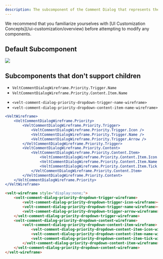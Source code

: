 ```yaml
---
description: The subcomponent of the Comment Dialog that represents the Priority Dropdown
---
```


<Note>
We recommend that you familiarize yourselves with [UI Customization Concepts](/ui-customization/overview) before attempting to modify any components.
</Note>

## Default Subcomponent
![](/images/customization/priority-dropdown-customization.png)

## Subcomponents that don't support children

<Tabs>

<Tab title="React / Next.js">

- `VeltCommentDialogWireframe.Priority.Trigger.Name`
- `VeltCommentDialogWireframe.Priority.Content.Item.Name`

</Tab>


<Tab title="Other Frameworks">

- `<velt-comment-dialog-priority-dropdown-trigger-name-wireframe>`
- `<velt-comment-dialog-priority-dropdown-content-item-name-wireframe>`

</Tab>
</Tabs>

<RequestExample>

```jsx React / Next.js
<VeltWireframe>
    <VeltCommentDialogWireframe.Priority>
        <VeltCommentDialogWireframe.Priority.Trigger>
            <VeltCommentDialogWireframe.Priority.Trigger.Icon />
            <VeltCommentDialogWireframe.Priority.Trigger.Name />
            <VeltCommentDialogWireframe.Priority.Trigger.Arrow />
        </VeltCommentDialogWireframe.Priority.Trigger>
        <VeltCommentDialogWireframe.Priority.Content>
            <VeltCommentDialogWireframe.Priority.Content.Item>
                <VeltCommentDialogWireframe.Priority.Content.Item.Icon />
                <VeltCommentDialogWireframe.Priority.Content.Item.Name />
                <VeltCommentDialogWireframe.Priority.Content.Item.Tick />
            </VeltCommentDialogWireframe.Priority.Content.Item>
        </VeltCommentDialogWireframe.Priority.Content>
    </VeltCommentDialogWireframe.Priority>
</VeltWireframe>
```


```HTML HTML
<velt-wireframe style="display:none;">
    <velt-comment-dialog-priority-dropdown-trigger-wireframe>
        <velt-comment-dialog-priority-dropdown-trigger-icon-wireframe></velt-comment-dialog-priority-dropdown-trigger-icon-wireframe>
        <velt-comment-dialog-priority-dropdown-trigger-name-wireframe></velt-comment-dialog-priority-dropdown-trigger-name-wireframe>
        <velt-comment-dialog-priority-dropdown-trigger-arrow-wireframe></velt-comment-dialog-priority-dropdown-trigger-arrow-wireframe>
    </velt-comment-dialog-priority-dropdown-trigger-wireframe>
    <velt-comment-dialog-priority-dropdown-content-wireframe>
        <velt-comment-dialog-priority-dropdown-content-item-wireframe>
            <velt-comment-dialog-priority-dropdown-content-item-icon-wireframe></velt-comment-dialog-priority-dropdown-content-item-icon-wireframe>
            <velt-comment-dialog-priority-dropdown-content-item-name-wireframe></velt-comment-dialog-priority-dropdown-content-item-name-wireframe>
            <velt-comment-dialog-priority-dropdown-content-item-tick-wireframe></velt-comment-dialog-priority-dropdown-content-item-tick-wireframe>
        </velt-comment-dialog-priority-dropdown-content-item-wireframe>
    </velt-comment-dialog-priority-dropdown-content-wireframe>
</velt-wireframe>
```

</RequestExample>

